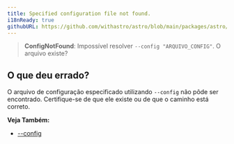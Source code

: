 ```yaml
---
title: Specified configuration file not found.
i18nReady: true
githubURL: https://github.com/withastro/astro/blob/main/packages/astro/src/core/errors/errors-data.ts
---
```


> **ConfigNotFound**: Impossível resolver `--config "ARQUIVO_CONFIG"`. O arquivo existe?

## O que deu errado?

O arquivo de configuração especificado utilizando `--config` não pôde ser encontrado. Certifique-se de que ele existe ou de que o caminho está correto.

**Veja Também:**
- [--config](/pt-br/reference/cli-reference/#--config-path)

